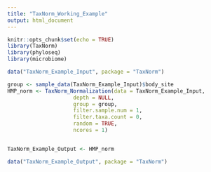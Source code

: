 ```yaml
---
title: "TaxNorm_Working_Example"
output: html_document
---
```


```r
knitr::opts_chunk$set(echo = TRUE)
library(TaxNorm)
library(phyloseq)
library(microbiome)
```

```r
data("TaxNorm_Example_Input", package = "TaxNorm")

```




```r
group <- sample_data(TaxNorm_Example_Input)$body_site
HMP_norm <- TaxNorm_Normalization(data = TaxNorm_Example_Input, 
                     depth = NULL,
                     group = group, 
                     filter.sample.num = 1,
                     filter.taxa.count = 0,
                     random = TRUE,
                     ncores = 1)


TaxNorm_Example_Output <- HMP_norm
```


```r
data("TaxNorm_Example_Output", package = "TaxNorm")
```

